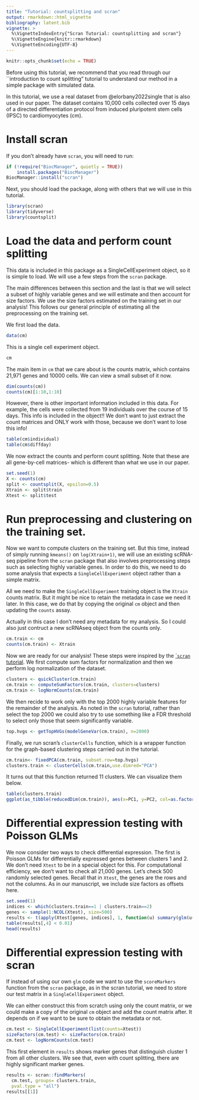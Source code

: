 ```yaml
---
title: "Tutorial: countsplitting and scran" 
output: rmarkdown::html_vignette
bibliography: latent.bib
vignette: >
  %\VignetteIndexEntry{"Scran Tutorial: countsplitting and scran"}
  %\VignetteEngine{knitr::rmarkdown}
  %\VignetteEncoding{UTF-8}
---
```


```r
knitr::opts_chunk$set(echo = TRUE)
```

Before using this tutorial, we recommend that you read through our ``introduction to count splitting" tutorial to understand our method in a simple package with simulated data. 

In this tutorial, we use a real dataset from @elorbany2022single that is also used in our paper. The dataset contains 10,000 cells collected over 15 days of a directed differentiation protocol from induced pluripotent stem cells (IPSC) to cardiomyocytes (cm). 

# Install scran

If you don't already have ``scran``, you will need to run:

```r
if (!require("BiocManager", quietly = TRUE))
    install.packages("BiocManager")
BiocManager::install("scran")
```

Next, you should load the package, along with others that we will use in this tutorial.

```r
library(scran)
library(tidyverse)
library(countsplit)
```

# Load the data and perform count splitting

This data is included in this package as a SingleCellExperiment object, so it is simple to load. We will use a few steps from the ``scran`` package.

The main differences between this section and the last is that we will select a subset of highly variable genes and we will estimate and then account for size factors. We use the size factors estimated on the training set in our analysis! This follows our general principle of estimating all the preprocessing on the training set.

We first load the data.

```r
data(cm)
```


This is a single cell experiment object.

```r
cm
```

The main item in ``cm`` that we care about is the counts matrix, which contains 21,971 genes and 10000 cells. We can view a small subset of it now.

```r
dim(counts(cm))
counts(cm)[1:10,1:10]
```

However, there is other important information included in this data. For example, the cells were collected from 19 individuals over the course of 15 days. This info is included in the object!! We don't want to just extract the count matrices and ONLY work with those, because we don't want to lose this info!

```r
table(cm$individual)
table(cm$diffday)
```

We now extract the counts and perform count splitting. Note that these are all gene-by-cell matrices- which is different than what we use in our paper. 

```r
set.seed(1)
X <- counts(cm)
split <- countsplit(X, epsilon=0.5)
Xtrain <- split$train
Xtest <- split$test
```


# Run preprocessing and clustering on the training set.

Now we want to compute clusters on the training set. But this time, instead of simply running ``kmeans()`` on ``log(Xtrain+1)``, we will use an existing scRNA-seq pipeline from the ``scran`` package that also involves preprocessing steps such as selecting highly variable genes. In order to do this, we need to do some analysis that expects a ``SingleCellExperiment`` object rather than a simple matrix.

All we need to make the ``SingleCellExperiment`` training object is the ``Xtrain`` counts matrix. But it might be nice to retain the metadata in case we need it later. In this case, we do that by copying the original ``cm`` object and then updating the ``counts`` assay. 

Actually in this case I don't need any metadata for my analysis. So I could also just contruct a new scRNAseq object from the counts only. 

```r
cm.train <- cm
counts(cm.train) <- Xtrain
```

Now we are ready for our analysis! These steps were inspired by the [`\textt{scran}``scran`` tutorial](https://bioconductor.org/packages/release/bioc/vignettes/scran/inst/doc/scran.html). 
We first compute sum factors for normalization and then we perform log normalization of the dataset. 

```r
clusters <- quickCluster(cm.train)
cm.train <- computeSumFactors(cm.train, clusters=clusters)
cm.train <- logNormCounts(cm.train)
```

We then recide to work only with the top 2000 highly variable features for the remainder of the analysis. As noted in the ``scran`` tutorial, rather than select the top 2000 we could also try to use something like a FDR threshold to select only those that seem significantly variable. 

```r
top.hvgs <- getTopHVGs(modelGeneVar(cm.train), n=2000)
```

Finally, we run scran's ``clusterCells`` function, which is a wrapper function for the graph-based clustering steps carried out in the tutorial. 

```r
cm.train<- fixedPCA(cm.train, subset.row=top.hvgs)
clusters.train <- clusterCells(cm.train,use.dimred="PCA")
```

It turns out that this function returned 11 clusters. We can visualize them below. 

```r
table(clusters.train)
ggplot(as_tibble(reducedDim(cm.train)), aes(x=PC1, y=PC2, col=as.factor(clusters.train)))+geom_point()+labs(col="Cluster")
```

# Differential expression testing with Poisson GLMs

We now consider two ways to check differential expression. The first is Poisson GLMs for differentially expressed genes between clusters 1 and 2. We don't need ``Xtest`` to be in a special object for this. For computational efficiency, we don't want to check all 21,000 genes. Let's check 500 randomly selected genes.
Recall that in ``Xtest``, the genes are the rows and not the columns. As in our manuscript, we include size factors as offsets here. 

```r
set.seed(1)
indices <- which(clusters.train==1 | clusters.train==2)
genes <- sample(1:NCOL(Xtest), size=500)
results <- t(apply(Xtest[genes, indices], 1, function(u) summary(glm(u~clusters.train[indices], offset=sizeFactors(cm.train)[indices], family="poisson"))$coefficients[2,]))
table(results[,4] < 0.01)
head(results)
`````

# Differential expression testing with scran

If instead of using our own ``glm`` code we want to use the ``scoreMarkers`` function from the ``scran`` package, as in the scran tutorial, we need to store our test matrix in a ``SingleCellExperiment`` object. 

We can either construct this from scratch using only the count matrix, or we could make a copy of the original ``cm`` object and add the count matrix after. It depends on if we want to be sure to obtain the metadata or not. 

```r
cm.test <- SingleCellExperiment(list(counts=Xtest))
sizeFactors(cm.test) <- sizeFactors(cm.train)
cm.test <- logNormCounts(cm.test)
```

This first element in ``results`` shows marker genes that distinguish cluster 1 from all other clusters. We see that, even with count splitting, there are highly significant marker genes.

```r
results <- scran::findMarkers(
  cm.test, groups= clusters.train,
  pval.type = "all")
results[[1]]
```

